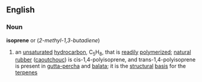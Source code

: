 ==English==
===Noun===
{{wikipedia}}
'''isoprene'''  or (''2-methyl-1,3-butadiene'')
#{{chemistry}} an [[unsaturated]] [[hydrocarbon]], C<sub>5</sub>H<sub>8</sub>, that is [[readily]] [[polymerized]]; [[natural]] [[rubber]] ([[caoutchouc]]) is cis-1,4-polyisoprene, and trans-1,4-polyisoprene is present in [[gutta-percha]] and [[balata]]; it is the [[structural]] [[basis]] for the [[terpene]]s